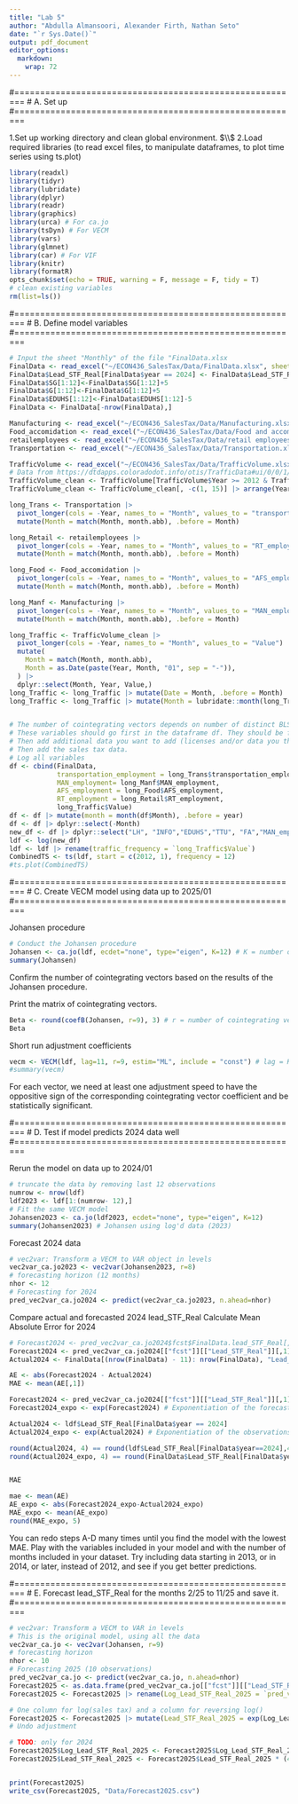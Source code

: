 ```yaml
---
title: "Lab 5"
author: "Abdulla Almansoori, Alexander Firth, Nathan Seto"
date: "`r Sys.Date()`"
output: pdf_document
editor_options: 
  markdown: 
    wrap: 72
---
```


#========================================================
# A. Set up
#========================================================

1.Set up working directory and clean global environment. 
$\\$
2.Load required libraries (to read excel files, to manipulate dataframes, to plot time series using ts.plot)

```r
library(readxl)
library(tidyr)
library(lubridate)
library(dplyr)
library(readr)
library(graphics)
library(urca) # For ca.jo
library(tsDyn) # For VECM
library(vars)
library(glmnet)
library(car) # For VIF
library(knitr)
library(formatR)
opts_chunk$set(echo = TRUE, warning = F, message = F, tidy = T)
# clean existing variables
rm(list=ls())
```

#========================================================
# B. Define model variables
#========================================================

```r
# Input the sheet "Monthly" of the file "FinalData.xlsx
FinalData <- read_excel("~/ECON436_SalesTax/Data/FinalData.xlsx", sheet = 1)
FinalData$Lead_STF_Real[FinalData$year == 2024] <- FinalData$Lead_STF_Real[FinalData$year == 2024] * (3.85/4.35)  
FinalData$SG[1:12]<-FinalData$SG[1:12]+5
FinalData$G[1:12]<-FinalData$G[1:12]+5
FinalData$EDUHS[1:12]<-FinalData$EDUHS[1:12]-5
FinalData <- FinalData[-nrow(FinalData),]

Manufacturing <- read_excel("~/ECON436_SalesTax/Data/Manufacturing.xlsx")
Food_accomidation <- read_excel("~/ECON436_SalesTax/Data/Food and accomidation.xlsx")
retailemployees <- read_excel("~/ECON436_SalesTax/Data/retail employees.xlsx")
Transportation <- read_excel("~/ECON436_SalesTax/Data/Transportation.xlsx")

TrafficVolume <- read_excel("~/ECON436_SalesTax/Data/TrafficVolume.xlsx") 
# Data from https://dtdapps.coloradodot.info/otis/TrafficData#ui/0/0/1/station/000127/criteria/27425//false/true/
TrafficVolume_clean <- TrafficVolume[TrafficVolume$Year >= 2012 & TrafficVolume$Year <= 2024, ]
TrafficVolume_clean <- TrafficVolume_clean[, -c(1, 15)] |> arrange(Year)

long_Trans <- Transportation |> 
  pivot_longer(cols = -Year, names_to = "Month", values_to = "transportation_employment") |> 
  mutate(Month = match(Month, month.abb), .before = Month)

long_Retail <- retailemployees |> 
  pivot_longer(cols = -Year, names_to = "Month", values_to = "RT_employment") |> 
  mutate(Month = match(Month, month.abb), .before = Month)

long_Food <- Food_accomidation |> 
  pivot_longer(cols = -Year, names_to = "Month", values_to = "AFS_employment") |> 
  mutate(Month = match(Month, month.abb), .before = Month)

long_Manf <- Manufacturing |> 
  pivot_longer(cols = -Year, names_to = "Month", values_to = "MAN_employment") |> 
  mutate(Month = match(Month, month.abb), .before = Month)

long_Traffic <- TrafficVolume_clean |>
  pivot_longer(cols = -Year, names_to = "Month", values_to = "Value") |>
  mutate(
    Month = match(Month, month.abb),
    Month = as.Date(paste(Year, Month, "01", sep = "-")),
  ) |>
  dplyr::select(Month, Year, Value,)
long_Traffic <- long_Traffic |> mutate(Date = Month, .before = Month)
long_Traffic <- long_Traffic |> mutate(Month = lubridate::month(long_Traffic$Date))


# The number of cointegrating vectors depends on number of distinct BLS categories that you think are determined by the economic conditions of Larimer county.
# These variables should go first in the dataframe df. They should be followed by the variables that are driven state or country-level conditions.
# Then add additional data you want to add (licenses and/or data you think is cointegrated with the sales tax data).
# Then add the sales tax data.
# Log all variables
df <- cbind(FinalData, 
            transportation_employment = long_Trans$transportation_employment, 
            MAN_employment= long_Manf$MAN_employment, 
            AFS_employment = long_Food$AFS_employment, 
            RT_employment = long_Retail$RT_employment,
            long_Traffic$Value)
df <- df |> mutate(month = month(df$Month), .before = year)
df <- df |> dplyr::select(-Month)
new_df <- df |> dplyr::select("LH", "INFO","EDUHS","TTU", "FA","MAN_employment","AFS_employment","RT_employment", "long_Traffic$Value", "Lead_STF_Real")
ldf <- log(new_df)
ldf <- ldf |> rename(traffic_frequency = `long_Traffic$Value`)
CombinedTS <- ts(ldf, start = c(2012, 1), frequency = 12)
#ts.plot(CombinedTS)

```

#========================================================
# C. Create VECM model using data up to 2025/01
#========================================================


Johansen procedure

```r
# Conduct the Johansen procedure
Johansen <- ca.jo(ldf, ecdet="none", type="eigen", K=12) # K = number of periods in a year (4 if quarterly data, 12 if monthly data)
summary(Johansen)
```
Confirm the number of cointegrating vectors based on the results of the Johansen procedure.


Print the matrix of cointegrating vectors.

```r
Beta <- round(coefB(Johansen, r=9), 3) # r = number of cointegrating vectors
Beta
```


Short run adjustment coefficients

```r
vecm <- VECM(ldf, lag=11, r=9, estim="ML", include = "const") # lag = K-1
#summary(vecm)
```

For each vector, we need at least one adjustment speed to have the oppositive sign of the corresponding cointegrating vector coefficient and be statistically significant.


#========================================================
# D. Test if model predicts 2024 data well
#========================================================

Rerun the model on data up to 2024/01

```r
# truncate the data by removing last 12 observations
numrow <- nrow(ldf)
ldf2023 <- ldf[1:(numrow- 12),]
# Fit the same VECM model
Johansen2023 <- ca.jo(ldf2023, ecdet="none", type="eigen", K=12)
summary(Johansen2023) # Johansen using log'd data (2023)
```

Forecast 2024 data

```r
# vec2var: Transform a VECM to VAR object in levels
vec2var_ca.jo2023 <- vec2var(Johansen2023, r=8)
# forecasting horizon (12 months)
nhor <- 12 
# Forecasting for 2024
pred_vec2var_ca.jo2024 <- predict(vec2var_ca.jo2023, n.ahead=nhor)
```

Compare actual and forecasted 2024 lead_STF_Real
Calculate Mean Absolute Error for 2024

```r
# Forecast2024 <- pred_vec2var_ca.jo2024$fcst$FinalData.lead_STF_Real[,1] # returns NULL
Forecast2024 <- pred_vec2var_ca.jo2024[["fcst"]][["Lead_STF_Real"]][,1] # imported manually from RStudio
Actual2024 <- FinalData[(nrow(FinalData) - 11): nrow(FinalData), "Lead_STF_Real"]

AE <- abs(Forecast2024 - Actual2024)
MAE <- mean(AE[,1])

Forecast2024 <- pred_vec2var_ca.jo2024[["fcst"]][["Lead_STF_Real"]][,1] # Predicts log(Lead_STF_Real) from ldf2023
Forecast2024_expo <- exp(Forecast2024) # Exponentiation of the forecast to undo log() function

Actual2024 <- ldf$Lead_STF_Real[FinalData$year == 2024]
Actual2024_expo <- exp(Actual2024) # Exponentiation of the observations to undo log() function

round(Actual2024, 4) == round(ldf$Lead_STF_Real[FinalData$year==2024],4)
round(Actual2024_expo, 4) == round(FinalData$Lead_STF_Real[FinalData$year == 2024], 4)


MAE

mae <- mean(AE)
AE_expo <- abs(Forecast2024_expo-Actual2024_expo)
MAE_expo <- mean(AE_expo)
round(MAE_expo, 5)
```

You can redo steps A-D many times until you find the model with the lowest MAE. 
Play with the variables included in your model and with the number of months included in your dataset. Try including data starting in 2013, or in 2014, or later, instead of 2012, and see if you get better predictions.

#========================================================
# E. Forecast lead_STF_Real for the months 2/25 to 11/25 and save it.
#========================================================

```r
# vec2var: Transform a VECM to VAR in levels
# This is the original model, using all the data
vec2var_ca.jo <- vec2var(Johansen, r=9)
# forecasting horizon
nhor <- 10 
# Forecasting 2025 (10 observations)
pred_vec2var_ca.jo <- predict(vec2var_ca.jo, n.ahead=nhor)
Forecast2025 <- as.data.frame(pred_vec2var_ca.jo[["fcst"]][["Lead_STF_Real"]][,1])
Forecast2025 <- Forecast2025 |> rename(Log_Lead_STF_Real_2025 = `pred_vec2var_ca.jo[["fcst"]][["Lead_STF_Real"]][, 1]`)

# One column for log(sales tax) and a column for reversing log()
Forecast2025 <- Forecast2025 |> mutate(Lead_STF_Real_2025 = exp(Log_Lead_STF_Real_2025))
# Undo adjustment 

# TODO: only for 2024
Forecast2025$Log_Lead_STF_Real_2025 <- Forecast2025$Log_Lead_STF_Real_2025 * (4.35/3.85)
Forecast2025$Lead_STF_Real_2025 <- Forecast2025$Lead_STF_Real_2025 * (4.35/3.85)


print(Forecast2025)
write_csv(Forecast2025, "Data/Forecast2025.csv")
```



